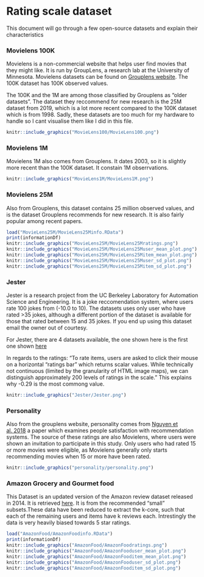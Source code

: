 # Rating scale dataset

This document will go through a few open-source datasets and explain their characteristics

### Movielens 100K

Movielens is a non-commercial website that helps user find movies that they might like. It is run by GroupLens, a research lab at the University of Minnesota. Movielens datasets can be found on [Grouplens website](https://grouplens.org/datasets/movielens/). The 100K dataset has 100K observed values.

The 100K and the 1M are among those classified by Grouplens as "older datasets". The dataset they reccommend for new research is the 25M dataset from 2019, which is a lot more recent compared to the 100K dataset which is from 1998. Sadly, these datasets are too much for my hardware to handle so I cant visualise them like I did in this file.

```r
knitr::include_graphics("MovieLens100/MovieLens100.png")
```

### Movielens 1M

Movielens 1M also comes from Grouplens. It dates 2003, so it is slightly more recent than the 100K dataset. It constain 1M obserrvations.
```r
knitr::include_graphics("MovieLens1M/MovieLens1M.png")
```

### Movielens 25M

Also from Grouplens, this dataset contains 25 million observed values, and is the dataset Grouplens recommends for new research. It is also fairly popular among recent papers. 

```r
load("MovieLens25M/MovieLens25Minfo.RData")
print(informationDf)
knitr::include_graphics("MovieLens25M/MovieLens25Mratings.png")
knitr::include_graphics("MovieLens25M/MovieLens25Muser_mean_plot.png")
knitr::include_graphics("MovieLens25M/MovieLens25Mitem_mean_plot.png")
knitr::include_graphics("MovieLens25M/MovieLens25Muser_sd_plot.png")
knitr::include_graphics("MovieLens25M/MovieLens25Mitem_sd_plot.png")
```

### Jester

Jester is a research project from the UC Berkeley Laboratory for Automation Science and Engineering. It is a joke reccomendation system, where users rate 100 jokes from  (-10.0 to 10). The datasets uses only user who have rated >35 jokes, although a different portion of the dataset is available for those that rated between 15 and 35 jokes. If you end up using this dataset email the owner out of courtesy.

For Jester, there are 4 datasets available, the one shown here is the first one shown [here](https://eigentaste.berkeley.edu/dataset/)

In regards to the ratings: "To rate items, users are
asked to click their mouse on a horizontal “ratings bar” which returns scalar values. While
technically not continuous (limited by the granularity of HTML image maps), we can
distinguish approximately 200 levels of ratings in the scale." This explains why -0.29 is the most commong value.


```r
knitr::include_graphics("Jester/Jester.png")
```

### Personality

 Also from the grouplens website, personality comes from [Nguyen et al. 2018](https://doi.org/10.1007/s10796-017-9782-y) a paper which examines people satisfaction with recommendation systems. The source of these ratings are also Movielens, where users were shown an invitation to participate in this study. Only users who had rated 15 or more movies were eligible, as Movielens generally only starts recommending movies when 15 or more have been rated.

```r
knitr::include_graphics("personality/personality.png")
```

### Amazon Grocery and Gourmet food

This Dataset is an updated version of the Amazon review dataset released in 2014. It is retrieved [here](https://nijianmo.github.io/amazon/). It is from the recommended "small" subsets.These data have been reduced to extract the k-core, such that each of the remaining users and items have k reviews each. Intrestingly the data is very heavily biased towards 5 star ratings.

```r
load("AmazonFood/AmazonFoodinfo.RData")
print(informationDf)
knitr::include_graphics("AmazonFood/AmazonFoodratings.png")
knitr::include_graphics("AmazonFood/AmazonFooduser_mean_plot.png")
knitr::include_graphics("AmazonFood/AmazonFooditem_mean_plot.png")
knitr::include_graphics("AmazonFood/AmazonFooduser_sd_plot.png")
knitr::include_graphics("AmazonFood/AmazonFooditem_sd_plot.png")
```



